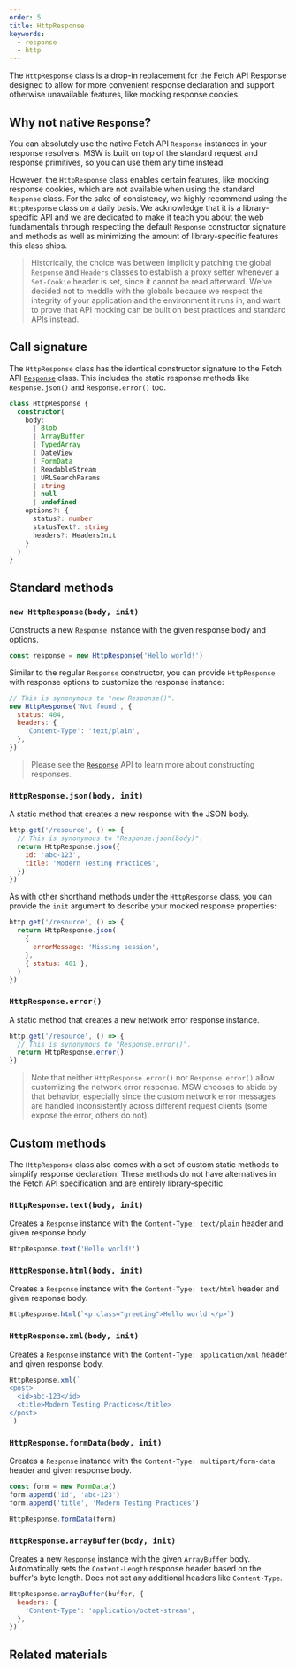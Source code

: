 ```yaml
---
order: 5
title: HttpResponse
keywords:
  - response
  - http
---
```


The `HttpResponse` class is a drop-in replacement for the Fetch API Response designed to allow for more convenient response declaration and support otherwise unavailable features, like mocking response cookies.

## Why not native `Response`?

You can absolutely use the native Fetch API `Response` instances in your response resolvers. MSW is built on top of the standard request and response primitives, so you can use them any time instead.

However, the `HttpResponse` class enables certain features, like mocking response cookies, which are not available when using the standard `Response` class. For the sake of consistency, we highly recommend using the `HttpResponse` class on a daily basis. We acknowledge that it is a library-specific API and we are dedicated to make it teach you about the web fundamentals through respecting the default `Response` constructor signature and methods as well as minimizing the amount of library-specific features this class ships.

> Historically, the choice was between implicitly patching the global `Response` and `Headers` classes to establish a proxy setter whenever a `Set-Cookie` header is set, since it cannot be read afterward. We've decided not to meddle with the globals because we respect the integrity of your application and the environment it runs in, and want to prove that API mocking can be built on best practices and standard APIs instead.

## Call signature

The `HttpResponse` class has the identical constructor signature to the Fetch API [`Response`](https://developer.mozilla.org/en-US/docs/Web/API/Response) class. This includes the static response methods like `Response.json()` and `Response.error()` too.

```ts
class HttpResponse {
  constructor(
    body:
      | Blob
      | ArrayBuffer
      | TypedArray
      | DateView
      | FormData
      | ReadableStream
      | URLSearchParams
      | string
      | null
      | undefined
    options?: {
      status?: number
      statusText?: string
      headers?: HeadersInit
    }
  )
}
```


<PageCard
  icon={CodeBracketSquareIcon}
  url="https://github.com/mswjs/msw/tree/main/src/core/HttpResponse.ts"
  title="HttpResponse.ts"
  description="Source code for the `HttpResponse` class."
/>

## Standard methods

### `new HttpResponse(body, init)`

Constructs a new `Response` instance with the given response body and options.

```js
const response = new HttpResponse('Hello world!')
```

Similar to the regular `Response` constructor, you can provide `HttpResponse` with response options to customize the response instance:

```js
// This is synonymous to "new Response()".
new HttpResponse('Not found', {
  status: 404,
  headers: {
    'Content-Type': 'text/plain',
  },
})
```

> Please see the [`Response`](https://developer.mozilla.org/en-US/docs/Web/API/Response/Response) API to learn more about constructing responses.

### `HttpResponse.json(body, init)`

A static method that creates a new response with the JSON body.

```js
http.get('/resource', () => {
  // This is synonymous to "Response.json(body)".
  return HttpResponse.json({
    id: 'abc-123',
    title: 'Modern Testing Practices',
  })
})
```

As with other shorthand methods under the `HttpResponse` class, you can provide the `init` argument to describe your mocked response properties:

```js {6}
http.get('/resource', () => {
  return HttpResponse.json(
    {
      errorMessage: 'Missing session',
    },
    { status: 401 },
  )
})
```

### `HttpResponse.error()`

A static method that creates a new network error response instance.

```js
http.get('/resource', () => {
  // This is synonymous to "Response.error()".
  return HttpResponse.error()
})
```

> Note that neither `HttpResponse.error()` nor `Response.error()` allow customizing the network error response. MSW chooses to abide by that behavior, especially since the custom network error messages are handled inconsistently across different request clients (some expose the error, others do not).

## Custom methods

The `HttpResponse` class also comes with a set of custom static methods to simplify response declaration. These methods do not have alternatives in the Fetch API specification and are entirely library-specific.

### `HttpResponse.text(body, init)`

Creates a `Response` instance with the `Content-Type: text/plain` header and given response body.

```js
HttpResponse.text('Hello world!')
```

### `HttpResponse.html(body, init)`

Creates a `Response` instance with the `Content-Type: text/html` header and given response body.

```js
HttpResponse.html(`<p class="greeting">Hello world!</p>`)
```

### `HttpResponse.xml(body, init)`

Creates a `Response` instance with the `Content-Type: application/xml` header and given response body.

```js
HttpResponse.xml(`
<post>
  <id>abc-123</id>
  <title>Modern Testing Practices</title>
</post>
`)
```

### `HttpResponse.formData(body, init)`

Creates a `Response` instance with the `Content-Type: multipart/form-data` header and given response body.

```js
const form = new FormData()
form.append('id', 'abc-123')
form.append('title', 'Modern Testing Practices')

HttpResponse.formData(form)
```

### `HttpResponse.arrayBuffer(body, init)`

Creates a new `Response` instance with the given `ArrayBuffer` body. Automatically sets the `Content-Length` response header based on the buffer's byte length. Does not set any additional headers like `Content-Type`.

```js
HttpResponse.arrayBuffer(buffer, {
  headers: {
    'Content-Type': 'application/octet-stream',
  },
})
```

## Related materials


<PageCard
  icon={NewspaperIcon}
  url="/docs/basics/mocking-responses"
  title="Mocking responses"
  description="Learn about response resolvers and the different ways to respond to a request."
/>
